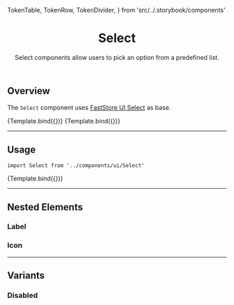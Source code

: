 
  TokenTable,
  TokenRow,
  TokenDivider,
} from 'src/../.storybook/components'

<Meta title="Molecules/FieldSelect" component={Select} />


<header>

# Select

Select components allow users to pick an option from a predefined list.

</header>

## Overview

The `Select` component uses [FastStore UI Select](https://www.faststore.dev/reference/ui/atoms/Select) as base.

<Canvas>
  <Story
    name="overview-default"
    args={{
      id: 'overview-default',
      options: {
        name_asc: 'Name, A-Z',
        name_desc: 'Name, Z-A',
      },
      label: 'Order by:',
    }}
  >
    {Template.bind({})}
  </Story>
  <Story
    name="overview-disabled"
    args={{
      id: 'overview-disabled',
      options: {
        name_asc: 'Name, A-Z',
        name_desc: 'Name, Z-A',
      },
      label: 'Order by:',
      disabled: true,
    }}
  >
    {Template.bind({})}
  </Story>
</Canvas>

---

## Usage

`import Select from '../components/ui/Select'`

<Canvas>
  <Story
    name="select-default"
    args={{
      id: 'select-default',
      options: {
        name_asc: 'Name, A-Z',
        name_desc: 'Name, Z-A',
      },
      label: 'Order by:',
    }}
  >
    {Template.bind({})}
  </Story>
</Canvas>

<ArgsTable story="select-default" />

<TokenTable>
  <TokenRow token="--fs-select-height" value="var(--fs-spacing-6)" />
  <TokenRow token="--fs-select-min-height" value="var(--fs-control-tap-size)" />
  <TokenRow
    token="--fs-select-padding"
    value="var(--fs-spacing-1) var(--fs-spacing-5) var(--fs-spacing-1) var(--fs-spacing-2)"
  />
  <TokenDivider />
  <TokenRow
    token="--fs-select-text-color"
    value="var(--fs-color-link)"
    isColor
  />
  <TokenDivider />
  <TokenRow token="--fs-select-border-radius" value="var(--fs-border-radius)" />
  <TokenDivider />
  <TokenRow token="--fs-select-bkg" value="transparent" />
  <TokenRow
    token="--fs-select-bkg-color-focus"
    value="var(--fs-color-primary-bkg-light)"
    isColor
  />
  <TokenRow
    token="--fs-select-bkg-color-hover"
    value="var(--fs-select-bkg-color-focus)"
    globalValue="var(--fs-color-primary-bkg-light)"
    isColor
  />
  <TokenDivider />
  <TokenRow
    token="--fs-select-transition-timing"
    value="var(--fs-transition-timing)"
  />
  <TokenRow
    token="--fs-select-transition-property"
    value="var(--fs-transition-property)"
  />
  <TokenRow
    token="--fs-select-transition-function"
    value="var(--fs-transition-function)"
  />
</TokenTable>

---

## Nested Elements

### Label

<TokenTable>
  <TokenRow
    token="--fs-select-label-color"
    value="var(--fs-color-text-light)"
    isColor
  />
  <TokenRow
    token="--fs-select-label-margin-right"
    value="var(--fs-spacing-1)"
  />
</TokenTable>

### Icon

<TokenTable>
  <TokenRow
    token="--fs-select-icon-color"
    value="var(--fs-color-link)"
    isColor
  />
  <TokenRow
    token="--fs-select-icon-position-right"
    value="var(--fs-spacing-2)"
  />
</TokenTable>

---

## Variants

### Disabled

<TokenTable>
  <TokenRow
    token="--fs-select-disabled-text-color"
    value="var(--fs-color-disabled-text)"
    isColor
  />
  <TokenRow token="--fs-select-disabled-text-opacity" value="1" />
</TokenTable>
